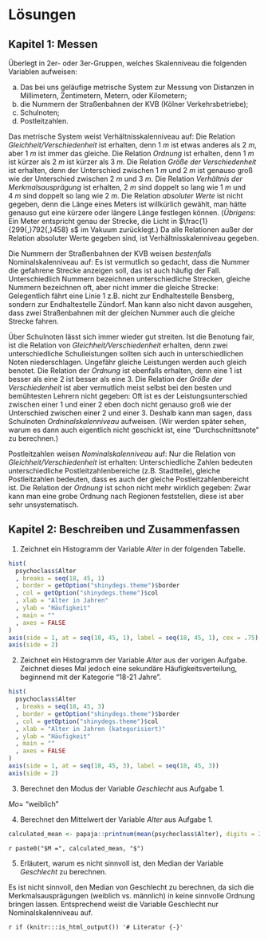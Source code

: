 # Lösungen {-}

## Kapitel 1: Messen {-}

Überlegt in 2er- oder 3er-Gruppen, welches Skalenniveau die folgenden Variablen aufweisen:

a) Das bei uns geläufige metrische System zur Messung von Distanzen in Millimetern, Zentimetern, Metern, oder Kilometern;
b) die Nummern der Straßenbahnen der KVB (Kölner Verkehrsbetriebe);
c) Schulnoten;
d) Postleitzahlen.

Das metrische System weist Verhältnisskalenniveau auf:
Die Relation *Gleichheit/Verschiedenheit* ist erhalten, denn $1~m$ ist etwas anderes als $2~m$, aber $1~m$ ist immer das gleiche.
Die Relation *Ordnung* ist erhalten, denn $1~m$ ist kürzer als $2~m$ ist kürzer als $3~m$.
Die Relation *Größe der Verschiedenheit* ist erhalten, denn der Unterschied zwischen $1~m$ und $2~m$ ist genauso groß wie der Unterschied zwischen $2~m$ und $3~m$.
Die Relation *Verhältnis der Merkmalsausprägung* ist erhalten, $2~m$ sind doppelt so lang wie $1~m$ und $4~m$ sind doppelt so lang wie $2~m$.
Die Relation *absoluter Werte* ist nicht gegeben, denn die Länge eines Meters ist willkürlich gewählt, man hätte genauso gut eine kürzere oder längere Länge festlegen können. (*Übrigens*: Ein Meter entspricht genau der Strecke, die Licht in $\frac{1}{299{,}792{,}458} s$ im Vakuum zurücklegt.)
Da alle Relationen außer der Relation absoluter Werte gegeben sind, ist Verhältnisskalenniveau gegeben.

Die Nummern der Straßenbahnen der KVB weisen *bestenfalls* Nominalskalenniveau auf:
Es ist vermutlich so gedacht, dass die Nummer die gefahrene Strecke anzeigen soll, das ist auch häufig der Fall.
Unterschiedlich Nummern bezeichnen unterschiedliche Strecken,
gleiche Nummern bezeichnen oft, aber nicht immer die gleiche Strecke:
Gelegentlich fährt eine Linie 1 z.B. nicht zur Endhaltestelle Bensberg, sondern zur Endhaltestelle Zündorf.
Man kann also nicht davon ausgehen, dass zwei Straßenbahnen mit der gleichen Nummer auch die gleiche Strecke fahren.

Über Schulnoten lässt sich immer wieder gut streiten.
Ist die Benotung fair, ist
die Relation von *Gleichheit/Verschiedenheit* erhalten, denn zwei unterschiedliche Schulleistungen sollten sich auch in unterschiedlichen Noten niederschlagen.
Ungefähr gleiche Leistungen werden auch gleich benotet.
Die Relation der *Ordnung* ist ebenfalls erhalten, denn eine 1 ist besser als eine 2 ist besser als eine 3.
Die Relation der *Größe der Verschiedenheit* ist aber vermutlich meist selbst bei den besten und bemühtesten Lehrern nicht gegeben:
Oft ist es der Leistungsunterschied zwischen einer 1 und einer 2 eben doch nicht genauso groß wie der Unterschied zwischen einer 2 und einer 3.
Deshalb kann man sagen, dass Schulnoten *Ordninalskalenniveau* aufweisen.
(Wir werden später sehen, warum es dann auch eigentlich nicht geschickt ist, eine "Durchschnittsnote" zu berechnen.)

Postleitzahlen weisen *Nominalskalenniveau* auf:
Nur die Relation von *Gleichheit/Verschiedenheit* ist erhalten: Unterschiedliche Zahlen bedeuten unterschiedliche Postleitzahlenbereiche (z.B. Stadtteile), gleiche Postleitzahlen bedeuten, dass es auch der gleiche Postleitzahlenbereicht ist.
Die Relation der *Ordnung* ist schon nicht mehr wirklich gegeben: Zwar kann man eine grobe Ordnung nach Regionen feststellen, diese ist aber sehr unsystematisch.

## Kapitel 2: Beschreiben und Zusammenfassen {-}

1. Zeichnet ein Histogramm der Variable *Alter* in der folgenden Tabelle.

```r
hist(
  psychoclass$Alter
  , breaks = seq(18, 45, 1)
  , border = getOption("shinydegs.theme")$border
  , col = getOption("shinydegs.theme")$col
  , xlab = "Alter in Jahren"
  , ylab = "Häufigkeit"
  , main = ""
  , axes = FALSE
)
axis(side = 1, at = seq(18, 45, 1), label = seq(18, 45, 1), cex = .75)
axis(side = 2)
```

2. Zeichnet ein Histogramm der Variable *Alter* aus der vorigen Aufgabe. Zeichnet dieses Mal jedoch eine sekundäre Häufigkeitsverteilung, beginnend mit der Kategorie "18-21 Jahre".

```r
hist(
  psychoclass$Alter
  , breaks = seq(18, 45, 3)
  , border = getOption("shinydegs.theme")$border
  , col = getOption("shinydegs.theme")$col
  , xlab = "Alter in Jahren (kategorisiert)"
  , ylab = "Häufigkeit"
  , main = ""
  , axes = FALSE
)
axis(side = 1, at = seq(18, 45, 3), label = seq(18, 45, 3))
axis(side = 2)
```

3. Berechnet den Modus der Variable *Geschlecht* aus Aufgabe 1.

$\textit{Mo}=$ "weiblich"

4. Berechnet den Mittelwert der Variable *Alter* aus Aufgabe 1.

```r
calculated_mean <- papaja::printnum(mean(psychoclass$Alter), digits = 2, gt1 = T)
```

`r paste0("$M =", calculated_mean, "$")`

5. Erläutert, warum es nicht sinnvoll ist, den Median der Variable *Geschlecht* zu berechnen.

Es ist nicht sinnvoll, den Median von Geschlecht zu berechnen, da sich die Merkmalsausprägungen (weiblich vs. männlich) in keine sinnvolle Ordnung bringen lassen.
Entsprechend weist die Variable Geschlecht nur Nominalskalenniveau auf.

<!-- # Literatur -->
`r if (knitr:::is_html_output()) '# Literatur {-}'`
